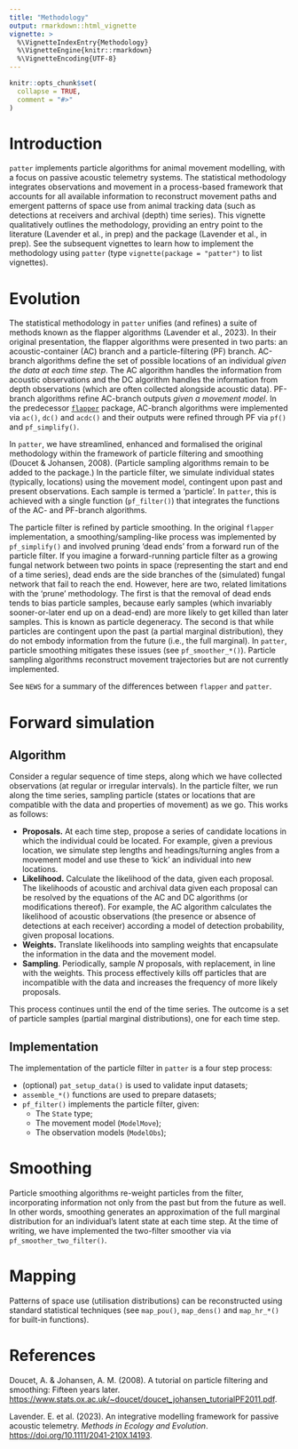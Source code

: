 ```yaml
---
title: "Methodology"
output: rmarkdown::html_vignette
vignette: >
  %\VignetteIndexEntry{Methodology}
  %\VignetteEngine{knitr::rmarkdown}
  %\VignetteEncoding{UTF-8}
---
```


```r
knitr::opts_chunk$set(
  collapse = TRUE,
  comment = "#>"
)
```

# Introduction

`patter` implements particle algorithms for animal movement modelling, with a focus on passive acoustic telemetry systems. The statistical methodology integrates observations and movement in a process-based framework that accounts for all available information to reconstruct movement paths and emergent patterns of space use from animal tracking data (such as detections at receivers and archival (depth) time series). This vignette qualitatively outlines the methodology, providing an entry point to the literature (Lavender et al., in prep) and the package (Lavender et al., in prep). See the subsequent vignettes to learn how to implement the methodology using `patter` (type `vignette(package = "patter")` to list vignettes). 

# Evolution

The statistical methodology in `patter` unifies (and refines) a suite of methods known as the flapper algorithms (Lavender et al., 2023). In their original presentation, the flapper algorithms were presented in two parts: an acoustic-container (AC) branch and a particle-filtering (PF) branch. AC-branch algorithms define the set of possible locations of an individual _given the data at each time step_. The AC algorithm handles the information from acoustic observations and the DC algorithm handles the information from depth observations (which are often collected alongside acoustic data). PF-branch algorithms refine AC-branch outputs _given a movement model_. In the predecessor [`flapper`](https://github.com/edwardlavender/flapper) package, AC-branch algorithms were implemented via `ac()`, `dc()` and `acdc()` and their outputs were refined through PF via `pf()` and `pf_simplify()`. 

In `patter`, we have streamlined, enhanced and formalised the original methodology within the framework of particle filtering and smoothing (Doucet & Johansen, 2008). (Particle sampling algorithms remain to be added to the package.) In the particle filter, we simulate individual states (typically, locations) using the movement model, contingent upon past and present observations. Each sample is termed a 'particle'. In `patter`, this is achieved with a single function (`pf_filter()`) that integrates the functions of the AC- and PF-branch algorithms. 

The particle filter is refined by particle smoothing. In the original `flapper` implementation, a smoothing/sampling-like process was implemented by `pf_simplify()` and involved pruning 'dead ends' from a forward run of the particle filter. If you imagine a forward-running particle filter as a growing fungal network between two points in space (representing the start and end of a time series), dead ends are the side branches of the (simulated) fungal network that fail to reach the end. However, here are two, related limitations with the 'prune' methodology. The first is that the removal of dead ends tends to bias particle samples, because early samples (which invariably sooner-or-later end up on a dead-end) are more likely to get killed than later samples. This is known as particle degeneracy. The second is that while particles are contingent upon the past (a partial marginal distribution), they do not embody information from the future (i.e., the full marginal). In `patter`, particle smoothing mitigates these issues (see `pf_smoother_*()`). Particle sampling algorithms reconstruct movement trajectories but are not currently implemented.

See `NEWS` for a summary of the differences between `flapper` and `patter`. 

# Forward simulation 

## Algorithm 

Consider a regular sequence of time steps, along which we have collected observations (at regular or irregular intervals). In the particle filter, we run along the time series, sampling particle (states or locations that are compatible with the data and properties of movement) as we go. This works as follows:

* **Proposals.** At each time step, propose a series of candidate locations in which the individual could be located. For example, given a previous location, we simulate step lengths and headings/turning angles from a movement model and use these to 'kick' an individual into new locations. 
* **Likelihood.** Calculate the likelihood of the data, given each proposal. The likelihoods of acoustic and archival data given each proposal can be resolved by the equations of the AC and DC algorithms (or modifications thereof). For example, the AC algorithm calculates the likelihood of acoustic observations (the presence or absence of detections at each receiver) according a model of detection probability, given proposal locations.
* **Weights.** Translate likelihoods into sampling weights that encapsulate the information in the data and the movement model. 
* **Sampling**. Periodically, sample $N$ proposals, with replacement, in line with the weights. This process effectively kills off particles that are incompatible with the data and increases the frequency of more likely proposals. 

This process continues until the end of the time series. The outcome is a set of particle samples (partial marginal distributions), one for each time step. 

## Implementation 

The implementation of the particle filter in `patter` is a four step process:

* (optional) `pat_setup_data()` is used to validate input datasets;
* `assemble_*()` functions are used to prepare datasets;
* `pf_filter()` implements the particle filter, given:
    * The `State` type;
    * The movement model (`ModelMove`);
    * The observation models (`ModelObs`);

# Smoothing

Particle smoothing algorithms re-weight particles from the filter, incorporating information not only from the past but from the future as well. In other words, smoothing generates an approximation of the full marginal distribution for an individual's latent state at each time step. At the time of writing, we have implemented the two-filter smoother via via `pf_smoother_two_filter()`. 

# Mapping

Patterns of space use (utilisation distributions) can be reconstructed using standard statistical techniques (see `map_pou()`, `map_dens()` and `map_hr_*()` for built-in functions).

# References

Doucet, A. & Johansen, A. M. (2008). A tutorial on particle filtering and smoothing: Fifteen years later.   <https://www.stats.ox.ac.uk/~doucet/doucet_johansen_tutorialPF2011.pdf>.

Lavender. E. et al. (2023). An integrative modelling framework for passive acoustic telemetry. _Methods in Ecology and Evolution_. <https://doi.org/10.1111/2041-210X.14193>.
